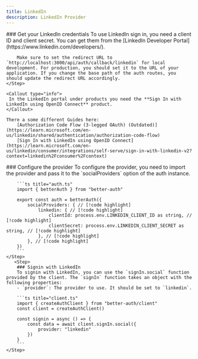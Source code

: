 ```yaml
---
title: LinkedIn
description: LinkedIn Provider
---
```


<Steps>
    <Step> 
        ### Get your LinkedIn credentials
        To use LinkedIn sign in, you need a client ID and client secret. You can get them from the [LinkedIn Developer Portal](https://www.linkedin.com/developers/).
        
        Make sure to set the redirect URL to `http://localhost:3000/api/auth/callback/linkedin` for local development. For production, you should set it to the URL of your application. If you change the base path of the auth routes, you should update the redirect URL accordingly.
    </Step>

    <Callout type="info">
     In the LinkedIn portal under products you need the **Sign In with LinkedIn using OpenID Connect** product.
    </Callout>

    There a some different Guides here:
        [Authorization Code Flow (3-legged OAuth) (Outdated)](https://learn.microsoft.com/en-us/linkedin/shared/authentication/authorization-code-flow)
        [Sign In with LinkedIn using OpenID Connect](https://learn.microsoft.com/en-us/linkedin/consumer/integrations/self-serve/sign-in-with-linkedin-v2?context=linkedin%2Fconsumer%2Fcontext)

  <Step>
        ### Configure the provider
        To configure the provider, you need to import the provider and pass it to the `socialProviders` option of the auth instance.

        ```ts title="auth.ts"
        import { betterAuth } from "better-auth"

        export const auth = betterAuth({
            socialProviders: { // [!code highlight]
                linkedin: { // [!code highlight]
                    clientId: process.env.LINKEDIN_CLIENT_ID as string, // [!code highlight]
                    clientSecret: process.env.LINKEDIN_CLIENT_SECRET as string, // [!code highlight]
                }, // [!code highlight]
            }, // [!code highlight]
        })
        ```
    </Step>
       <Step>
        ### Signin with LinkedIn
        To signin with LinkedIn, you can use the `signIn.social` function provided by the client. The `signIn` function takes an object with the following properties:
        - `provider`: The provider to use. It should be set to `linkedin`.

        ```ts title="client.ts"
        import { createAuthClient } from "better-auth/client"
        const client = createAuthClient()

        const signin = async () => {
            const data = await client.signIn.social({
                provider: "linkedin"
            })
        }
        ```
    </Step>

</Steps>
